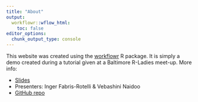 ```yaml
---
title: "About"
output:
  workflowr::wflow_html:
    toc: false
editor_options:
  chunk_output_type: console
---
```


This website was created using the [workflowr](https://github.com/jdblischak/workflowr) R package. It is simply a demo created during a tutorial given at a Baltimore R-Ladies meet-up. More info:

* [Slides](https://docs.google.com/presentation/d/1opTQXesRyQkiJrpIcsJNsbnlnvYAddv0G7_D9dGX434/edit#slide=id.g8c023f9a4a_0_26) 
* Presenters: Inger Fabris-Rotelli & Vebashini Naidoo
* [GitHub repo](https://github.com/AmandaRP/workflowr-spotify)
